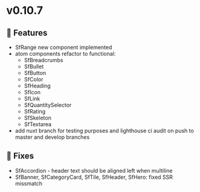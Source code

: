 
<Meta title="Releases/v0.10.7 - Latest/Change log" />

# v0.10.7

## 🚀 Features

- SfRange new component implemented
- atom components refactor to functional:
  - SfBreadcrumbs
  - SfBullet
  - SfButton
  - SfColor
  - SfHeading
  - SfIcon
  - SfLink
  - SfQuantitySelector
  - SfRating
  - SfSkeleton
  - SfTextarea
- add nuxt branch for testing purposes and lighthouse ci audit on push to master and develop branches

## 🐛 Fixes
- SfAccordion - header text should be aligned left when multiline
- SfBanner, SfCategoryCard, SfTile, SfHeader, SfHero: fixed SSR missmatch 
